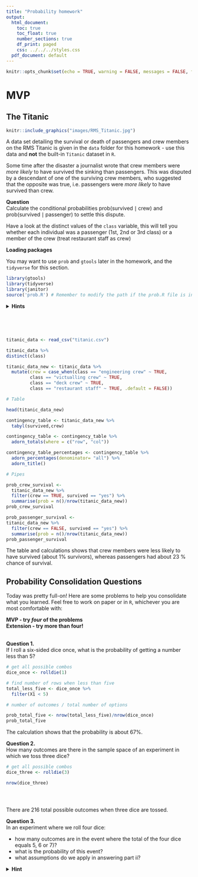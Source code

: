 ```yaml
---
title: "Probability homework"
output:
  html_document:
    toc: true
    toc_float: true
    number_sections: true
    df_print: paged
    css: ../../../styles.css
  pdf_document: default
---
```


```r
knitr::opts_chunk$set(echo = TRUE, warning = FALSE, messages = FALSE, fig.align = 'center')
```


# MVP

## The Titanic

```r
knitr::include_graphics("images/RMS_Titanic.jpg")
```

A data set detailing the survival or death of passengers and crew members on the RMS Titanic is given in the `data` folder for this homework - use this data and **not** the built-in `Titanic` dataset in `R`. 

Some time after the disaster a journalist wrote that crew members were *more likely* to have survived the sinking than passengers. This was disputed by a descendant of one of the surviving crew members, who suggested that the opposite was true, i.e. passengers were *more likely* to have survived than crew.  

**Question**  
Calculate the conditional probabilities $\textrm{prob}(\textrm{survived} \mid \textrm{crew})$ and $\textrm{prob}(\textrm{survived} \mid \textrm{passenger})$ to settle this dispute.

Have a look at the distinct values of the `class` variable, this will tell you whether each individual was a passenger (1st, 2nd or 3rd class) or a member of the crew (treat restaurant staff as crew)


**Loading packages**

You may want to use `prob` and `gtools` later in the homework, and the `tidyverse` for this section.

```r
library(gtools)
library(tidyverse)
library(janitor)
source('prob.R') # Remember to modify the path if the prob.R file is in another directory, or copy the file to the necessary location. Consider if the here() function might be useful.
```

<details>
<summary>**Hints**</summary>

* You may want to create a `crew` column containing values `TRUE` or `FALSE` to help with this
* For $\textrm{prob}(\textrm{survived} \mid \textrm{crew})$ think 'what proportion of the crew survived?', and similar for $\textrm{prob}(\textrm{survived} \mid \textrm{passenger})$ 
</details>
<br>

<br>

```r
titanic_data <- read_csv("titanic.csv")

```


```r
titanic_data %>% 
distinct(class)

titanic_data_new <- titanic_data %>% 
  mutate(crew = case_when(class == "engineering crew" ~ TRUE, 
         class == "victualling crew" ~ TRUE,
         class == "deck crew" ~ TRUE,
         class == "restaurant staff" ~ TRUE, .default = FALSE))
```



```r

# Table 

head(titanic_data_new)

contingency_table <- titanic_data_new %>% 
  tabyl(survived,crew)

contingency_table <- contingency_table %>% 
  adorn_totals(where = c("row", "col"))

contingency_table_percentages <- contingency_table %>% 
  adorn_percentages(denominator= "all") %>% 
  adorn_title()

# Pipes 

prob_crew_survival <- 
  titanic_data_new %>% 
  filter(crew == TRUE, survived == "yes") %>% 
  summarise(prob = n()/nrow(titanic_data_new))
prob_crew_survival

prob_passenger_survival <- 
titanic_data_new %>% 
  filter(crew == FALSE, survived == "yes") %>% 
  summarise(prob = n()/nrow(titanic_data_new))
prob_passenger_survival

```
The table and calculations shows that crew members were less likely to have survived (about 1% survivors), whereas passengers had about 23 % chance of survival. 

## Probability Consolidation Questions

Today was pretty full-on! Here are some problems to help you consolidate what you learned. Feel free to work on paper or in `R`, whichever you are most comfortable with:

**MVP - try _four_ of the problems**  
**Extension - try more than four!**

<br>
**Question 1.**  
If I roll a six-sided dice once, what is the probability of getting a number less than 5?

```r

# get all possible combos 
dice_once <- rolldie(1)

# find number of rows when less than five 
total_less_five <- dice_once %>% 
  filter(X1 < 5)

# number of outcomes / total number of options 

prob_total_five <- nrow(total_less_five)/nrow(dice_once)
prob_total_five

```
The calculation shows that the probability is about 67%. 


**Question 2.**  
How many outcomes are there in the sample space of an experiment in which we toss three dice?

```r

# get all possible combos 
dice_three <- rolldie(3)

nrow(dice_three)





```
There are 216 total possible outcomes when three dice are tossed. 


**Question 3.**  
In an experiment where we roll four dice:

  * how many outcomes are in the event where the total of the four dice equals $5$, $6$ or $7$)?
  * what is the probability of this event?
  * what assumptions do we apply in answering part ii?
  
<details>
<summary>**Hint**</summary>
For part i, `rowSums(.)` may help you setup up the necessary random variable `total` (or you can use `pivot_longer()`)

```r

# get all possible combos 
dice_four <- rolldie(4)

# find number of rows when equals to 5, 6 or 7 
total_event <- dice_four %>% 
  filter(X1 + X2 + X3 + X4 == 5 | 
         X1 + X2 + X3 + X4 == 6 |
         X1 + X2 + X3 + X4 == 7)

# number of outcomes / total number of options 

prob_total <- nrow(total_event)/nrow(dice_four)
prob_total


```
There are 34 possible outcomes in the event where the total of the four dice equals 5, 6 or 7. The probability is about 2.6 %. 


**Question 4.**  
Five chairs are placed in a row in a room, along with five people of differing height. The people sit down randomly on the chairs. What is the probability that they sit in order of decreasing height, left to right?

<details>
<summary>**Hint**</summary>
This is an arrangement where order matters. Of all the possible arrangements, how many are correct?
</details>

```r
all_possible <- as_tibble(permutations(n=5, r=5, repeats.allowed = FALSE))

1/120

```
1 out of 120 would be correct, so the probability is 0.0083.  


**Question 5.**  
I roll six dice:

  * what is the probability I see the numbers 6, 5, 4, 3, 2 and 1 in order on the dice, left to right?
  * what is the probability I see one each of the numbers 6, 5, 4, 3, 2 and 1 on the dice regardless of order?
  
<details>
<summary>**Hint**</summary>
Have a look at the `isin()` function in the `prob.R` file. For example, to `filter` all rows containing $6$, $1$, $2$ in that order, you could use `isin(., c(6, 1, 2), ordered = TRUE)`
</details>

```r



# get all possible combos 
dice_six <- rolldie(6)

 # 46,656 

# find number of rows when ordered
total_dice_six <- dice_six %>% 
  filter(isin(., c(6, 5, 4, 3, 2,1), ordered = TRUE)== TRUE)

# number of outcomes / total number of options 

1/46656

# answer is 2.143347e-05

# Regardless of order 

total_dice_six_unordered <- dice_six %>% 
  filter(isin(., c(6, 5, 4, 3, 2,1), ordered = FALSE)== TRUE)

720/46656

# answer is 0.0154321

```



**Question 6.**  
If I draw a single card from a 52-card deck, and it is black, what is the probability that its suit is spades? <br>

<details>
<summary>**Hints**</summary>

* Investigate the `cards()` function in the `prob.R` file, if you'd like to try this in R (make a deck without jokers). 
* You could think about adding your own `black_card` random variable to the sample space, which would be `TRUE` if the `suit` is 'Spade' or 'Club', and `FALSE` otherwise.
</details>

```r
 
deck <- cards()

deck_new <- deck %>% 
  mutate(black_card = case_when(suit %in% c("Spade", "Club")  ~ TRUE, .default = FALSE))


#  get all possible outcomes for black card is 26 

deck_new %>% 
  filter(black_card == TRUE)


# probability that it is spades  - there are 13 Spades 

deck_new %>% 
  filter(suit == "Spade")


# # number of outcomes / total number of options 

13/26 


```


# Extension

Answer more than 4 consolidation questions
